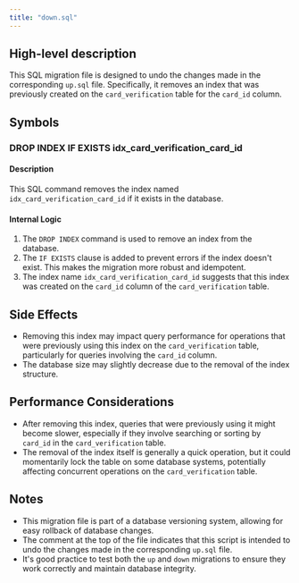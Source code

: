 ```yaml
---
title: "down.sql"
---
```


## High-level description
This SQL migration file is designed to undo the changes made in the corresponding `up.sql` file. Specifically, it removes an index that was previously created on the `card_verification` table for the `card_id` column.

## Symbols

### DROP INDEX IF EXISTS idx_card_verification_card_id
#### Description
This SQL command removes the index named `idx_card_verification_card_id` if it exists in the database.

#### Internal Logic
1. The `DROP INDEX` command is used to remove an index from the database.
2. The `IF EXISTS` clause is added to prevent errors if the index doesn't exist. This makes the migration more robust and idempotent.
3. The index name `idx_card_verification_card_id` suggests that this index was created on the `card_id` column of the `card_verification` table.

## Side Effects
- Removing this index may impact query performance for operations that were previously using this index on the `card_verification` table, particularly for queries involving the `card_id` column.
- The database size may slightly decrease due to the removal of the index structure.

## Performance Considerations
- After removing this index, queries that were previously using it might become slower, especially if they involve searching or sorting by `card_id` in the `card_verification` table.
- The removal of the index itself is generally a quick operation, but it could momentarily lock the table on some database systems, potentially affecting concurrent operations on the `card_verification` table.

## Notes
- This migration file is part of a database versioning system, allowing for easy rollback of database changes.
- The comment at the top of the file indicates that this script is intended to undo the changes made in the corresponding `up.sql` file.
- It's good practice to test both the `up` and `down` migrations to ensure they work correctly and maintain database integrity.